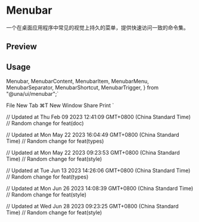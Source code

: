 

<Meta of={MenubarStories} />

<RadixPrimitiveDocsButton name='menubar' />

# Menubar

一个在桌面应用程序中常见的视觉上持久的菜单，提供快速访问一致的命令集。

## Preview

<Canvas of={MenubarStories.Default} />

## Usage

  Menubar,
  MenubarContent,
  MenubarItem,
  MenubarMenu,
  MenubarSeparator,
  MenubarShortcut,
  MenubarTrigger,
} from "@una/ui/menubar";`

  <MenubarMenu>
    <MenubarTrigger>File</MenubarTrigger>
    <MenubarContent>
      <MenubarItem>
        New Tab <MenubarShortcut>⌘T</MenubarShortcut>
      </MenubarItem>
      <MenubarItem>New Window</MenubarItem>
      <MenubarSeparator />
      <MenubarItem>Share</MenubarItem>
      <MenubarSeparator />
      <MenubarItem>Print</MenubarItem>
    </MenubarContent>
  </MenubarMenu>
</Menubar>`

<Source code={importCode} language='ts' dark />
<Source code={usageCode} language='tsx' dark />

// Updated at Thu Feb 09 2023 12:41:09 GMT+0800 (China Standard Time)
// Random change for feat(doc)

// Updated at Mon May 22 2023 16:04:49 GMT+0800 (China Standard Time)
// Random change for feat(types)

// Updated at Mon May 22 2023 09:23:53 GMT+0800 (China Standard Time)
// Random change for feat(style)

// Updated at Tue Jun 13 2023 14:26:06 GMT+0800 (China Standard Time)
// Random change for feat(types)

// Updated at Mon Jun 26 2023 14:08:39 GMT+0800 (China Standard Time)
// Random change for feat(style)

// Updated at Wed Jun 28 2023 09:23:25 GMT+0800 (China Standard Time)
// Random change for feat(style)
